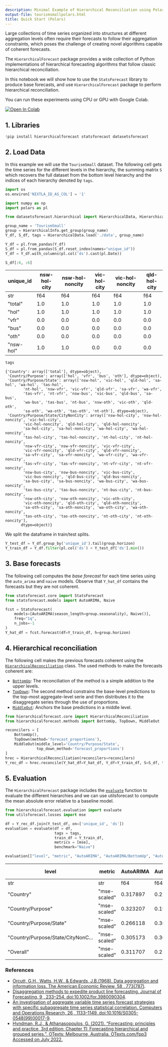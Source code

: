 ```yaml
---
description: Minimal Example of Hierarchical Reconciliation using Polars
output-file: tourismsmallpolars.html
title: Quick Start (Polars)
---
```



Large collections of time series organized into structures at different
aggregation levels often require their forecasts to follow their
aggregation constraints, which poses the challenge of creating novel
algorithms capable of coherent forecasts.

The `HierarchicalForecast` package provides a wide collection of Python
implementations of hierarchical forecasting algorithms that follow
classic hierarchical reconciliation.

In this notebook we will show how to use the `StatsForecast` library to
produce base forecasts, and use `HierarchicalForecast` package to
perform hierarchical reconciliation.

You can run these experiments using CPU or GPU with Google Colab.

<a href="https://colab.research.google.com/github/Nixtla/hierarchicalforecast/blob/main/nbs/examples/TourismSmall.ipynb" target="_parent"><img src="https://colab.research.google.com/assets/colab-badge.svg" alt="Open In Colab"/></a>

## 1. Libraries

```python
!pip install hierarchicalforecast statsforecast datasetsforecast
```

## 2. Load Data

In this example we will use the `TourismSmall` dataset. The following
cell gets the time series for the different levels in the hierarchy, the
summing matrix `S` which recovers the full dataset from the bottom level
hierarchy and the indices of each hierarchy denoted by `tags`.

```python
import os
os.environ['NIXTLA_ID_AS_COL'] = '1'

import numpy as np
import polars as pl

from datasetsforecast.hierarchical import HierarchicalData, HierarchicalInfo
```


```python
group_name = 'TourismSmall'
group = HierarchicalInfo.get_group(group_name)
Y_df, S_df, tags = HierarchicalData.load('./data', group_name)

Y_df = pl.from_pandas(Y_df)
S_df = pl.from_pandas(S_df.reset_index(names="unique_id"))
Y_df = Y_df.with_columns(pl.col('ds').cast(pl.Date))
```


```python
S_df[:6, :6]
```

| unique_id | nsw-hol-city | nsw-hol-noncity | vic-hol-city | vic-hol-noncity | qld-hol-city |
|----|----|----|----|----|----|
| str | f64 | f64 | f64 | f64 | f64 |
| "total" | 1.0 | 1.0 | 1.0 | 1.0 | 1.0 |
| "hol" | 1.0 | 1.0 | 1.0 | 1.0 | 1.0 |
| "vfr" | 0.0 | 0.0 | 0.0 | 0.0 | 0.0 |
| "bus" | 0.0 | 0.0 | 0.0 | 0.0 | 0.0 |
| "oth" | 0.0 | 0.0 | 0.0 | 0.0 | 0.0 |
| "nsw-hol" | 1.0 | 1.0 | 0.0 | 0.0 | 0.0 |

```python
tags
```

``` text
{'Country': array(['total'], dtype=object),
 'Country/Purpose': array(['hol', 'vfr', 'bus', 'oth'], dtype=object),
 'Country/Purpose/State': array(['nsw-hol', 'vic-hol', 'qld-hol', 'sa-hol', 'wa-hol', 'tas-hol',
        'nt-hol', 'nsw-vfr', 'vic-vfr', 'qld-vfr', 'sa-vfr', 'wa-vfr',
        'tas-vfr', 'nt-vfr', 'nsw-bus', 'vic-bus', 'qld-bus', 'sa-bus',
        'wa-bus', 'tas-bus', 'nt-bus', 'nsw-oth', 'vic-oth', 'qld-oth',
        'sa-oth', 'wa-oth', 'tas-oth', 'nt-oth'], dtype=object),
 'Country/Purpose/State/CityNonCity': array(['nsw-hol-city', 'nsw-hol-noncity', 'vic-hol-city',
        'vic-hol-noncity', 'qld-hol-city', 'qld-hol-noncity',
        'sa-hol-city', 'sa-hol-noncity', 'wa-hol-city', 'wa-hol-noncity',
        'tas-hol-city', 'tas-hol-noncity', 'nt-hol-city', 'nt-hol-noncity',
        'nsw-vfr-city', 'nsw-vfr-noncity', 'vic-vfr-city',
        'vic-vfr-noncity', 'qld-vfr-city', 'qld-vfr-noncity',
        'sa-vfr-city', 'sa-vfr-noncity', 'wa-vfr-city', 'wa-vfr-noncity',
        'tas-vfr-city', 'tas-vfr-noncity', 'nt-vfr-city', 'nt-vfr-noncity',
        'nsw-bus-city', 'nsw-bus-noncity', 'vic-bus-city',
        'vic-bus-noncity', 'qld-bus-city', 'qld-bus-noncity',
        'sa-bus-city', 'sa-bus-noncity', 'wa-bus-city', 'wa-bus-noncity',
        'tas-bus-city', 'tas-bus-noncity', 'nt-bus-city', 'nt-bus-noncity',
        'nsw-oth-city', 'nsw-oth-noncity', 'vic-oth-city',
        'vic-oth-noncity', 'qld-oth-city', 'qld-oth-noncity',
        'sa-oth-city', 'sa-oth-noncity', 'wa-oth-city', 'wa-oth-noncity',
        'tas-oth-city', 'tas-oth-noncity', 'nt-oth-city', 'nt-oth-noncity'],
       dtype=object)}
```

We split the dataframe in train/test splits.

```python
Y_test_df = Y_df.group_by('unique_id').tail(group.horizon)
Y_train_df = Y_df.filter(pl.col('ds') < Y_test_df['ds'].min())
```

## 3. Base forecasts

The following cell computes the *base forecast* for each time series
using the `auto_arima` and `naive` models. Observe that `Y_hat_df`
contains the forecasts but they are not coherent.

```python
from statsforecast.core import StatsForecast
from statsforecast.models import AutoARIMA, Naive
```


```python
fcst = StatsForecast(
    models=[AutoARIMA(season_length=group.seasonality), Naive()], 
    freq="1q", 
    n_jobs=-1
)
Y_hat_df = fcst.forecast(df=Y_train_df, h=group.horizon)
```

## 4. Hierarchical reconciliation

The following cell makes the previous forecasts coherent using the
[`HierarchicalReconciliation`](https://Nixtla.github.io/hierarchicalforecast/src/core.html#hierarchicalreconciliation)
class. The used methods to make the forecasts coherent are:

-   [`BottomUp`](https://Nixtla.github.io/hierarchicalforecast/src/methods.html#bottomup):
    The reconciliation of the method is a simple addition to the upper
    levels.
-   [`TopDown`](https://Nixtla.github.io/hierarchicalforecast/src/methods.html#topdown):
    The second method constrains the base-level predictions to the
    top-most aggregate-level serie and then distributes it to the
    disaggregate series through the use of proportions.
-   [`MiddleOut`](https://Nixtla.github.io/hierarchicalforecast/src/methods.html#middleout):
    Anchors the base predictions in a middle level.

```python
from hierarchicalforecast.core import HierarchicalReconciliation
from hierarchicalforecast.methods import BottomUp, TopDown, MiddleOut
```


```python
reconcilers = [
    BottomUp(),
    TopDown(method='forecast_proportions'),
    MiddleOut(middle_level='Country/Purpose/State', 
              top_down_method='forecast_proportions')
]
hrec = HierarchicalReconciliation(reconcilers=reconcilers)
Y_rec_df = hrec.reconcile(Y_hat_df=Y_hat_df, Y_df=Y_train_df, S=S_df, tags=tags)
```

## 5. Evaluation

The `HierarchicalForecast` package includes the
[`evaluate`](https://Nixtla.github.io/hierarchicalforecast/src/evaluation.html#evaluate)
function to evaluate the different hierarchies and we can use
utilsforecast to compute the mean absolute error relative to a baseline
model.

```python
from hierarchicalforecast.evaluation import evaluate
from utilsforecast.losses import mse
```


```python
df = Y_rec_df.join(Y_test_df, on=['unique_id', 'ds'])
evaluation = evaluate(df = df,
                      tags = tags,
                      train_df = Y_train_df,
                      metrics = [mse],
                      benchmark="Naive")

evaluation[["level", "metric", "AutoARIMA", "AutoARIMA/BottomUp", "AutoARIMA/TopDown_method-forecast_proportions"]]
```

| level | metric | AutoARIMA | AutoARIMA/BottomUp | AutoARIMA/TopDown_method-forecast_proportions |
|----|----|----|----|----|
| str | str | f64 | f64 | f64 |
| "Country" | "mse-scaled" | 0.317897 | 0.226999 | 0.317897 |
| "Country/Purpose" | "mse-scaled" | 0.323207 | 0.199359 | 0.251368 |
| "Country/Purpose/State" | "mse-scaled" | 0.266118 | 0.305711 | 0.308241 |
| "Country/Purpose/State/CityNonC… | "mse-scaled" | 0.305173 | 0.305173 | 0.305913 |
| "Overall" | "mse-scaled" | 0.311707 | 0.234934 | 0.289406 |

### References

-   [Orcutt, G.H., Watts, H.W., & Edwards, J.B.(1968). Data aggregation
    and information loss. The American Economic Review, 58 ,
    773(787)](http://www.jstor.org/stable/1815532).
-   [Disaggregation methods to expedite product line forecasting.
    Journal of Forecasting, 9 , 233–254.
    doi:10.1002/for.3980090304](https://onlinelibrary.wiley.com/doi/abs/10.1002/for.3980090304).<br/>
-   [An investigation of aggregate variable time series forecast
    strategies with specific subaggregate time series statistical
    correlation. Computers and Operations Research, 26 , 1133–1149.
    doi:10.1016/S0305-0548(99)00017-9](https://doi.org/10.1016/S0305-0548(99)00017-9).
-   [Hyndman, R.J., & Athanasopoulos, G. (2021). “Forecasting:
    principles and practice, 3rd edition: Chapter 11: Forecasting
    hierarchical and grouped series.”. OTexts: Melbourne, Australia.
    OTexts.com/fpp3 Accessed on July
    2022.](https://otexts.com/fpp3/hierarchical.html)

